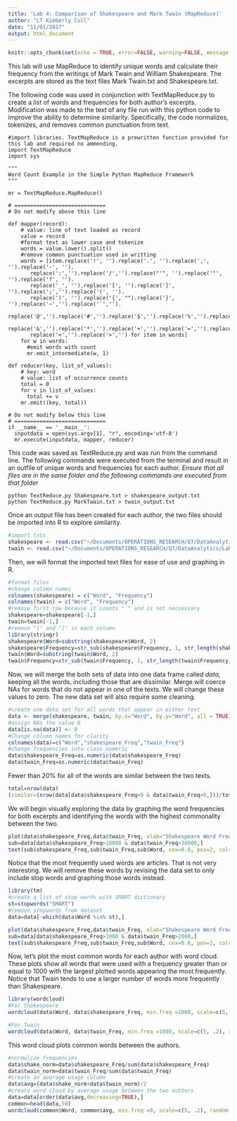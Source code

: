 ```yaml
---
title: 'Lab 4: Comparison of Shakespeare and Mark Twain (MapReduce)'
author: "LT Kimberly Cull"
date: "11/01/2017"
output: html_document
---
```


```r
knitr::opts_chunk$set(echo = TRUE, error=FALSE, warning=FALSE, message = FALSE)
```

This lab will use MapReduce to identify unique words and calculate their frequency from the writings of Mark Twain and William Shakespeare. The excerpts are stored as the text files Mark Twain.txt and Shakespeare.txt.

The following code was used in conjunction with TextMapReduce.py to create a list of words and frequencies for both author's excerpts. Modification was made to the text of any file run with this python code to improve the ability to determine similarity. Specifically, the code normalizes, tokenizes, and removes common punctuation from text.

```{}
#import libraries. TextMapReduce is a prewritten function provided for this lab and required no ammending.
import TextMapReduce
import sys

"""
Word Count Example in the Simple Python MapReduce Framework
"""

mr = TextMapReduce.MapReduce()

# =============================
# Do not modify above this line

def mapper(record):
    # value: line of text loaded as record
    value = record
    #format text as lower case and tokenize
    words = value.lower().split()
    #remove common punctuation used in writting
    words = [item.replace('!', '').replace('.', '').replace(',', '').replace('-', '').
       replace(':','').replace('/','').replace("'", '').replace('"', '').replace('?', '').
       replace('_', '').replace('[', '').replace(']', '').replace(';','').replace('(', '').
       replace(')', '').replace('{', "").replace('}', '').replace('~','').replace('`','').
       replace('@','').replace('#','').replace('$','').replace('%','').replace('^','').
       replace('&','').replace('*','').replace('+','').replace('=','').replace('|','').
       replace('<','').replace('>','') for item in words]
    for w in words:
      #emit words with count
      mr.emit_intermediate(w, 1)

def reducer(key, list_of_values):
    # key: word
    # value: list of occurrence counts
    total = 0
    for v in list_of_values:
      total += v
    mr.emit((key, total))

# Do not modify below this line
# =============================
if __name__ == '__main__':
  inputdata = open(sys.argv[1], "r", encoding='utf-8')
  mr.execute(inputdata, mapper, reducer)
```


This code was saved as TextReduce.py and was run from the command line. The following commands were executed from the terminal and result in an outfile of unique words and frequencies for each author. *Ensure that all files are in the same folder and the following commands are executed from that folder*

```{}
python TextReduce.py Shakespeare.txt > shakespeare_output.txt
python TextReduce.py MarkTwain.txt > twain_output.txt
```

Once an output file has been created for each author, the two files should be imported into R to explore similarity.

```r
#import txts
shakespeare <- read.csv("~/Documents/OPERATIONS_RESEARCH/Q7/DataAnalytics/Labs/Lab_4_Instructions/TXT_MapReduce/Task4/shakespeare_output.txt", header=FALSE)
twain <- read.csv("~/Documents/OPERATIONS_RESEARCH/Q7/DataAnalytics/Labs/Lab_4_Instructions/TXT_MapReduce/Task4/twain_output.txt", header=FALSE)
```

Then, we will format the imported text files for ease of use and graphing in R.

```r
#format files
#change colomn names
colnames(shakespeare) = c("Word", "Frequency")
colnames(twain) = c("Word", "Frequency")
#remove first row because it counts " " and is not neccessary
shakespeare=shakespeare[-1,]
twain=twain[-1,]
#remove "[" and "]" in each column
library(stringr)
shakespeare$Word=substring(shakespeare$Word, 2)
shakespeare$Frequency=str_sub(shakespeare$Frequency, 1, str_length(shakespeare$Frequency)-1)
twain$Word=substring(twain$Word, 2)
twain$Frequency=str_sub(twain$Frequency, 1, str_length(twain$Frequency)-1)
```

Now, we will merge the both sets of data into one data frame called *data*, keeping all the words, including those that are dissimilar. Merge will coerce NAs for words that do not appear in one of the texts. We will change these values to zero. The new data set will also require some cleaning.

```r
#create one data set for all words that appear in either text
data <- merge(shakespeare, twain, by.x="Word", by.y="Word", all = TRUE)
#assign NAs the value 0
data[is.na(data)] <- 0
#Change column names for clarity
colnames(data)=c("Word","shakespeare_Freq","twain_Freq")
#change frequencies into class numeric
data$shakespeare_Freq=as.numeric(data$shakespeare_Freq)
data$twain_Freq=as.numeric(data$twain_Freq)
```

Fewer than 20% for all of the words are similar between the two texts.

```r
total=nrow(data)
(similar=(nrow(data[data$shakespeare_Freq>0 & data$twain_Freq>0,]))/total)
```

We will begin visually exploring the data by graphing the word frequencies for both excerpts and identifying the words with the highest commonality between the two. 

```r
plot(data$shakespeare_Freq,data$twain_Freq, xlab="Shakespeare Word Frequency", ylab="Twain Word Frequency", main="Word Frequency Comparison of William Shakespeare and Mark Twain")
sub=data[data$shakespeare_Freq>10000 & data$twain_Freq>30000,]
text(sub$shakespeare_Freq,sub$twain_Freq,sub$Word, cex=0.6, pos=2, col="red")
```

Notice that the most frequently used words are articles. That is not very interesting. We will remove these words by revising the data set to only include stop words and graphing those words instead. 

```r
library(tm)
#create a list of stop words with SMART dictionary
st=stopwords("SMART")
#remove stopwords from dataset
data=data[-which(data$Word %in% st),]

plot(data$shakespeare_Freq,data$twain_Freq, xlab="Shakespeare Word Frequency", ylab="Twain Word Frequency", main="Word Frequency Comparison of William Shakespeare and Mark Twain")
sub=data[data$shakespeare_Freq>1000 & data$twain_Freq>2000,]
text(sub$shakespeare_Freq,sub$twain_Freq,sub$Word, cex=0.6, pos=2, col="red")
```

Now, let's plot the most common words for each author with word cloud. These plots show all words that were used with a frequency greater than or equal to 1000 with the largest plotted words appearing the most frequently. Notice that Twain tends to use a larger number of words more frequently than Shakespeare.

```r
library(wordcloud)
#For Shakespeare
wordcloud(data$Word, data$shakespeare_Freq, min.freq =1000, scale=c(5, .2), random.order = FALSE, random.color = FALSE, colors= c("indianred1","indianred2","indianred3","indianred"))
```


```r
#For Twain
wordcloud(data$Word, data$twain_Freq, min.freq =1000, scale=c(5, .2), random.order = FALSE, random.color = FALSE, colors= c("deepskyblue","deepskyblue2","deepskyblue3","deepskyblue4"))
```

This word cloud plots common words between the authors.

```r
#normalize frequencies
data$shake_norm=data$shakespeare_Freq/sum(data$shakespeare_Freq)
data$twain_norm=data$twain_Freq/sum(data$twain_Freq)
#create an average usage column
data$avg=(data$shake_norm+data$twain_norm)/2
#create word cloud by average usage between the two authors
data=data[order(data$avg,decreasing=TRUE),]
common=head(data,50)
wordcloud(common$Word, common$avg, min.freq =0, scale=c(5, .2), random.order = FALSE, random.color = FALSE, colors = c("darkorchid1","darkorchid2","darkorchid3","darkorchid4"))
```

